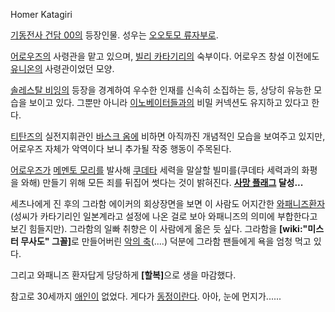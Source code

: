 Homer Katagiri

[[기동전사 건담 00]]의 등장인물. 성우는 [[오오토모 류자부로]].

[[어로우즈]]의 사령관을 맡고 있으며, [[빌리 카타기리]]의 숙부이다. 어로우즈 창설 이전에도 [[유니온]]의 사령관이었던 모양.

[[솔레스탈 비잉]]의 등장을 경계하여 우수한 인재를 신속히 소집하는 등, 상당히 유능한 모습을 보이고 있다. 그뿐만 아니라 [[이노베이터]]들과의 비밀 커넥션도 유지하고 있다고 한다.

[[티탄즈]]의 실전지휘관인 [[바스크 옴]]에 비하면 아직까진 개념적인 모습을 보여주고 있지만, 어로우즈 자체가 악역이다 보니 추가될 작중 행동이 주목된다.

[[어로우즈]]가 [[메멘토 모리]]를 발사해 [[쿠데타]] 세력을 말살할 빌미를(쿠데타 세력과의 화평을 와해) 만들기 위해 모든 죄를 뒤집어 썻다는 것이 밝혀진다. '''[[사망 플래그]] 달성...'''

세츠나에게 진 후의 그라함 에이커의 회상장면을 보면 이 사람도 어지간한 [[와패니즈]]환자(성씨가 카타기리인 일본계라고 설정에 나온 걸로 보아 와패니즈의 의미에 부합한다고 보긴 힘들지만). 그라함의 일빠 취향은 이 사람에게 옮은 듯 싶다. 그라함을 '''[wiki:"미스터 무사도" 그꼴]'''로 만들어버린 [[악의 축]](....) 덕분에 그라함 팬들에게 욕을 엄청 먹고 있다.

그리고 와패니즈 환자답게 당당하게 '''[할복]'''으로 생을 마감했다.

참고로 30세까지 [[애인]]이 없었다. 게다가 [[동정]]이란다. 아아, 눈에 먼지가......
